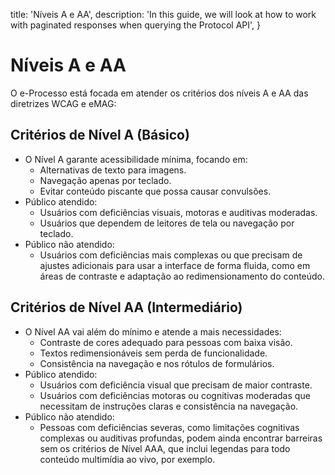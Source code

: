 
  title: 'Níveis A e AA',
  description:
    'In this guide, we will look at how to work with paginated responses when querying the Protocol API',
}

# Níveis A e AA

O e-Processo está focada em atender os critérios dos níveis A e AA das diretrizes WCAG e eMAG:

## Critérios de Nível A (Básico)
- O Nível A garante acessibilidade mínima, focando em:
    - Alternativas de texto para imagens.
    - Navegação apenas por teclado.
    - Evitar conteúdo piscante que possa causar convulsões.
- Público atendido:
    - Usuários com deficiências visuais, motoras e auditivas moderadas.
    - Usuários que dependem de leitores de tela ou navegação por teclado.
- Público não atendido:
    - Usuários com deficiências mais complexas ou que precisam de ajustes adicionais para usar a interface de forma fluida, como em áreas de contraste e adaptação ao redimensionamento do conteúdo.

## Critérios de Nível AA (Intermediário)
- O Nível AA vai além do mínimo e atende a mais necessidades:
  - Contraste de cores adequado para pessoas com baixa visão.
  - Textos redimensionáveis sem perda de funcionalidade.
  - Consistência na navegação e nos rótulos de formulários.
- Público atendido:
  - Usuários com deficiência visual que precisam de maior contraste.
  - Usuários com deficiências motoras ou cognitivas moderadas que necessitam de instruções claras e consistência na navegação.
- Público não atendido:
  - Pessoas com deficiências severas, como limitações cognitivas complexas ou auditivas profundas, podem ainda encontrar barreiras sem os critérios de Nível AAA, que inclui legendas para todo conteúdo multimídia ao vivo, por exemplo.

